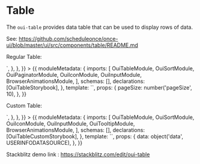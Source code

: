 
<Meta title="MDX/Table" component={Table} />

# Table

The `oui-table` provides data table that can be used to display rows of data.

See: https://github.com/scheduleonce/once-ui/blob/master/ui/src/components/table/README.md

Regular Table:

<Canvas>
  <Story
    name="Regular"
    parameters={{
      docs: {
        source: {
          code: `<oui-table-storybook [pageSize]="pageSize" [users]="data"></oui-table-storybook>`,
        },
      },
    }}
  >
    {{
      moduleMetadata: {
        imports: [
          OuiTableModule,
          OuiSortModule,
          OuiPaginatorModule,
          OuiIconModule,
          OuiInputModule,
          BrowserAnimationsModule,
        ],
        schemas: [],
        declarations: [OuiTableStorybook],
      },
      template: `<oui-table-storybook [pageSize]="pageSize"></oui-table-storybook>`,
      props: {
        pageSize: number('pageSize', 10),
      },
    }}
  </Story>
</Canvas>

Custom Table:

<Canvas>
  <Story
    name="Custom"
    parameters={{
      docs: {
        source: {
          code: `<oui-table-custom-storybook [users]="data"></oui-table-custom-storybook>`,
        },
      },
    }}
  >
    {{
      moduleMetadata: {
        imports: [
          OuiTableModule,
          OuiSortModule,
          OuiIconModule,
          OuiInputModule,
          OuiTooltipModule,
          BrowserAnimationsModule,
        ],
        schemas: [],
        declarations: [OuiTableCustomStorybook],
      },
      template: `<oui-table-custom-storybook [users]="data"></oui-table-custom-storybook>`,
      props: {
        data: object('data', USERINFODATASOURCE),
      },
    }}
  </Story>
</Canvas>

Stackblitz demo link : https://stackblitz.com/edit/oui-table

<ArgsTable of={OuiTable} />
